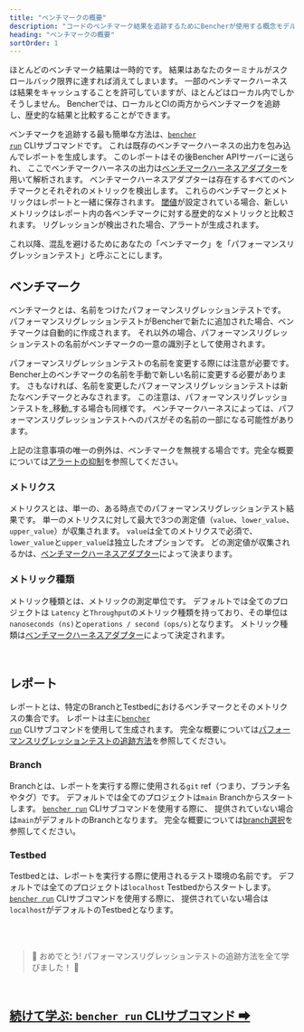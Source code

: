 ```yaml
---
title: "ベンチマークの概要"
description: "コードのベンチマーク結果を追跡するためにBencherが使用する概念モデルと語彙"
heading: "ベンチマークの概要"
sortOrder: 1
---
```


ほとんどのベンチマーク結果は一時的です。
結果はあなたのターミナルがスクロールバック限界に達すれば消えてしまいます。
一部のベンチマークハーネスは結果をキャッシュすることを許可していますが、ほとんどはローカル内でしかそうしません。
Bencherでは、ローカルとCIの両方からベンチマークを追跡し、歴史的な結果と比較することができます。

ベンチマークを追跡する最も簡単な方法は、<code><a href="/docs/ja/explanation/bencher-run">bencher run</a></code> CLIサブコマンドです。
これは既存のベンチマークハーネスの出力を包み込んでレポートを生成します。
このレポートはその後Bencher APIサーバーに送られ、
ここでベンチマークハーネスの出力は[ベンチマークハーネスアダプター](/docs/ja/explanation/adapters)を用いて解析されます。
ベンチマークハーネスアダプターは存在するすべてのベンチマークとそれぞれのメトリックを検出します。
これらのベンチマークとメトリックはレポートと一緒に保存されます。
[閾値](/docs/ja/explanation/thresholds)が設定されている場合、新しいメトリックはレポート内の各ベンチマークに対する歴史的なメトリックと比較されます。
リグレッションが検出された場合、アラートが生成されます。

これ以降、混乱を避けるためにあなたの「ベンチマーク」を「パフォーマンスリグレッションテスト」と呼ぶことにします。

## ベンチマーク
ベンチマークとは、名前をつけたパフォーマンスリグレッションテストです。
パフォーマンスリグレッションテストがBencherで新たに追加された場合、ベンチマークは自動的に作成されます。
それ以外の場合、パフォーマンスリグレッションテストの名前がベンチマークの一意の識別子として使用されます。

パフォーマンスリグレッションテストの名前を変更する際には注意が必要です。
Bencher上のベンチマークの名前を手動で新しい名前に変更する必要があります。
さもなければ、名前を変更したパフォーマンスリグレッションテストは新たなベンチマークとみなされます。
この注意は、パフォーマンスリグレッションテストを_移動_する場合も同様です。
ベンチマークハーネスによっては、パフォーマンスリグレッションテストへのパスがその名前の一部になる可能性があります。

上記の注意事項の唯一の例外は、ベンチマークを無視する場合です。完全な概要については[アラートの抑制](/docs/ja/explanation/thresholds)を参照してください。

### メトリクス
メトリクスとは、単一の、ある時点でのパフォーマンスリグレッションテスト結果です。
単一のメトリクスに対して最大で3つの測定値（`value`、`lower_value`、 `upper_value`）が収集されます。
`value`は全てのメトリクスで必須で、 `lower_value`と`upper_value`は独立したオプションです。
どの測定値が収集されるかは、[ベンチマークハーネスアダプター](/docs/ja/explanation/adapters)によって決まります。

### メトリック種類
メトリック種類とは、メトリックの測定単位です。
デフォルトでは全てのプロジェクトは `Latency` と`Throughput`のメトリック種類を持っており、その単位は`nanoseconds (ns)`と`operations / second (ops/s)`となります。
メトリック種類は[ベンチマークハーネスアダプター](/docs/ja/explanation/adapters)によって決定されます。

<br />

## レポート
レポートとは、特定のBranchとTestbedにおけるベンチマークとそのメトリクスの集合です。
レポートは主に<code><a href="/docs/ja/explanation/bencher-run">bencher run</a></code> CLIサブコマンドを使用して生成されます。
完全な概要については[パフォーマンスリグレッションテストの追跡方法](/docs/ja/how-to/track-benchmarks)を参照してください。

### Branch
Branchとは、レポートを実行する際に使用される`git` ref（つまり、ブランチ名やタグ）です。
デフォルトでは全てのプロジェクトは`main` Branchからスタートします。
<code><a href="/docs/ja/explanation/bencher-run">bencher run</a></code> CLIサブコマンドを使用する際に、
提供されていない場合は`main`がデフォルトのBranchとなります。
完全な概要については[branch選択](/docs/ja/explanation/branch-selection)を参照してください。

### Testbed
Testbedとは、レポートを実行する際に使用されるテスト環境の名前です。
デフォルトでは全てのプロジェクトは`localhost` Testbedからスタートします。
<code><a href="/docs/ja/explanation/bencher-run">bencher run</a></code> CLIサブコマンドを使用する際に、
提供されていない場合は`localhost`がデフォルトのTestbedとなります。

<br />
<br />

> 🐰 おめでとう! パフォーマンスリグレッションテストの追跡方法を全て学びました！ 🎉

<br/>

<h2><a href="/docs/ja/explanation/bencher-run">続けて学ぶ: <code>bencher run</code> CLIサブコマンド ➡</a></h2>